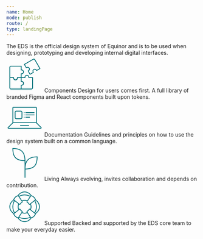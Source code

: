 ```yaml
---
name: Home
mode: publish
route: /
type: landingPage
---
```



<HeroBanner title="Equinor Design System (EDS)">
  The EDS is the official design system of Equinor and is to be used when
  designing, prototyping and developing internal digital interfaces.
</HeroBanner>

<Grid centerContent>
  <div>
    <svg
      width="96"
      height="96"
      viewBox="0 0 96 96"
      fill="none"
      xmlns="http://www.w3.org/2000/svg"
    >
      <path
        fill-rule="evenodd"
        clip-rule="evenodd"
        d="M60.0005 56.0002C60.0005 54.0002 58.8005 50.0002 54.0005 50.0002C49.2005 50.0002 48.0005 54.0002 48.0005 56.0002L38.0005 56.0002L38.0005 68.0002C40.3338 68.0002 44.0005 68.0002 44.0005 72.0002C44.0005 76.0002 40.0005 76.0002 38.0005 76.0002L38.0005 88.0002L66.0005 88.0002C68.2096 88.0002 70.0005 86.2094 70.0005 84.0002L70.0005 56.0002L60.0005 56.0002ZM68.0005 58.0002L58.0005 58.0002L58.0005 56.0002C58.0005 55.3203 57.78 54.2558 57.1774 53.4189C56.6482 52.6838 55.7486 52.0002 54.0005 52.0002C52.2523 52.0002 51.3528 52.6838 50.8236 53.4189C50.2209 54.2558 50.0005 55.3203 50.0005 56.0002L50.0005 58.0002L40.0005 58.0002L40.0005 66.0616C40.8498 66.1355 41.783 66.2975 42.6402 66.6522C43.5189 67.0158 44.4005 67.6097 45.0481 68.5677C45.6963 69.5268 46.0005 70.6886 46.0005 72.0002C46.0005 73.3478 45.6575 74.5257 44.9656 75.4837C44.2828 76.4292 43.3721 77.0056 42.4933 77.3572C41.67 77.6865 40.7913 77.8474 40.0005 77.9259L40.0005 86.0002L66.0005 86.0002C67.1051 86.0002 68.0005 85.1048 68.0005 84.0002L68.0005 58.0002Z"
        fill="#007079"
      />
      <path
        fill-rule="evenodd"
        clip-rule="evenodd"
        d="M86.9808 32.9811L73.9808 10.4644C73.4286 9.50784 72.2054 9.18009 71.2488 9.73237L48.7321 22.7324L52.7693 29.725C53.4934 29.3975 54.3348 29.0975 55.2125 28.9711C56.1494 28.8361 57.2262 28.88 58.2903 29.3574C59.3685 29.8411 60.2545 30.6897 60.9283 31.8567C61.6021 33.0237 61.894 34.2154 61.7738 35.391C61.6552 36.5512 61.1548 37.5057 60.5694 38.2496C60.0211 38.9464 59.3406 39.5251 58.6949 39.9885L62.7321 46.9811L69.7135 42.9504C69.3528 42.178 69.0265 41.2888 68.9051 40.369C68.7806 39.4262 68.8541 38.3658 69.36 37.326C69.8665 36.2851 70.7206 35.4408 71.8565 34.7849C73.0235 34.1112 74.2151 33.8192 75.3907 33.9394C76.5509 34.0581 77.5055 34.5584 78.2494 35.1438C78.9462 35.6921 79.5248 36.3726 79.9882 37.0183L86.9808 32.9811ZM72.3924 43.7131L62.0001 49.7131L56.0001 39.3208C57.7321 38.3208 61.1962 36.3208 59.1962 32.8567C57.1962 29.3926 53.7321 31.3926 52.0001 32.3926L46.0001 22.0003L70.2488 8.00032C72.162 6.89575 74.6083 7.55125 75.7129 9.46442L89.7129 33.7131L79.3206 39.7131C78.3206 37.9811 76.3206 34.517 72.8565 36.517C69.3924 38.517 71.2257 41.6924 72.3924 43.7131Z"
        fill="#007079"
      />
      <path
        fill-rule="evenodd"
        clip-rule="evenodd"
        d="M40.0005 77.9998C42.0005 77.9998 46.0005 76.7998 46.0005 71.9998C46.0005 67.1998 42.0005 65.9998 40.0005 65.9998V55.9998L28.0005 55.9998C28.0005 58.3331 28.0005 61.9998 24.0005 61.9998C20.0005 61.9998 20.0005 57.9998 20.0005 55.9998H8.00049L8.00049 83.9998C8.00049 86.2089 9.79135 87.9998 12.0005 87.9998H40.0005V77.9998ZM38.0005 85.9998V75.9998H40.0005C40.6804 75.9998 41.7449 75.7793 42.5819 75.1767C43.3169 74.6475 44.0005 73.7479 44.0005 71.9998C44.0005 70.2516 43.3169 69.352 42.5819 68.8228C41.7449 68.2202 40.6804 67.9998 40.0005 67.9998H38.0005V57.9998L29.9391 57.9998C29.8653 58.849 29.7032 59.7823 29.3485 60.6395C28.9849 61.5182 28.3911 62.3998 27.433 63.0474C26.474 63.6956 25.3121 63.9998 24.0005 63.9998C22.6529 63.9998 21.475 63.6568 20.517 62.9649C19.5715 62.282 18.9951 61.3714 18.6435 60.4925C18.3142 59.6693 18.1534 58.7906 18.0749 57.9998H10.0005L10.0005 83.9998C10.0005 85.1043 10.8959 85.9998 12.0005 85.9998H38.0005Z"
        fill="#007079"
      />
      <path
        fill-rule="evenodd"
        clip-rule="evenodd"
        d="M39.9995 47.9998C41.9995 47.9998 45.9995 46.9998 45.9995 41.9998C45.9995 36.9998 41.9995 35.9998 39.9995 35.9998L39.9995 25.9998L11.9995 25.9998C9.79037 25.9998 7.99951 27.7906 7.99951 29.9998L7.99951 57.9998L17.9995 57.9998C17.9995 59.9998 19.1995 63.9998 23.9995 63.9998C28.7995 63.9998 29.9995 59.9998 29.9995 57.9998L39.9995 57.9998L39.9995 47.9998ZM37.9995 55.9998L37.9995 45.9998L39.9995 45.9998C40.7374 45.9998 41.7926 45.8033 42.6026 45.2363C43.297 44.7502 43.9995 43.8731 43.9995 41.9998C43.9995 40.1264 43.297 39.2493 42.6026 38.7632C41.7926 38.1963 40.7374 37.9998 39.9995 37.9998L37.9995 37.9998L37.9995 27.9998L11.9995 27.9998C10.8949 27.9998 9.99951 28.8952 9.99951 29.9998L9.99951 55.9998L19.9995 55.9998L19.9995 57.9998C19.9995 58.6797 20.2199 59.7442 20.8226 60.5811C21.3518 61.3162 22.2514 61.9998 23.9995 61.9998C25.7477 61.9998 26.6472 61.3162 27.1764 60.5811C27.7791 59.7442 27.9995 58.6797 27.9995 57.9998L27.9995 55.9998L37.9995 55.9998Z"
        fill="#007079"
      />
    </svg>
    <Typography variant="h3" as="h2">
      Components
    </Typography>
    <Typography variant="body_short" style={{ textAlign: 'center' }}>
      Design for users comes first. A full library of branded Figma and React
      components built upon tokens.
    </Typography>
  </div>
  <div>
    <svg
      width="96"
      height="96"
      viewBox="0 0 96 96"
      fill="none"
      xmlns="http://www.w3.org/2000/svg"
    >
      <path
        fill-rule="evenodd"
        clip-rule="evenodd"
        d="M17.8288 60.1426L5.31629 72.6551C5.25139 72.72 5.23692 72.7678 5.23144 72.7994C5.22406 72.842 5.22752 72.9017 5.25436 72.9665C5.2812 73.0313 5.32096 73.0759 5.35627 73.1008C5.38252 73.1193 5.42654 73.1429 5.51832 73.1429H90.4819C90.5737 73.1429 90.6177 73.1193 90.644 73.1008C90.6793 73.0759 90.7191 73.0313 90.7459 72.9665C90.7727 72.9017 90.7762 72.842 90.7688 72.7994C90.7633 72.7678 90.7489 72.72 90.684 72.6551L78.1714 60.1426H17.8288ZM78.0001 58.1426V20.2857C78.0001 20.1279 77.8722 20 77.7144 20H18.2858C18.128 20 18.0001 20.1279 18.0001 20.2857V58.1426H78.0001ZM3.90208 71.2409L16.0001 59.1429V20.2857C16.0001 19.0234 17.0235 18 18.2858 18H77.7144C78.9768 18 80.0001 19.0233 80.0001 20.2857V59.1429L92.0982 71.2409C93.5381 72.6808 92.5183 75.1429 90.4819 75.1429H5.51832C3.48197 75.1429 2.46216 72.6808 3.90208 71.2409ZM36 67C36 66.4477 36.4477 66 37 66H59C59.5523 66 60 66.4477 60 67C60 67.5523 59.5523 68 59 68H37C36.4477 68 36 67.5523 36 67ZM51 32C50.4477 32 50 32.4477 50 33C50 33.5523 50.4477 34 51 34H73C73.5523 34 74 33.5523 74 33C74 32.4477 73.5523 32 73 32H51ZM50 39C50 38.4477 50.4477 38 51 38H73C73.5523 38 74 38.4477 74 39C74 39.5523 73.5523 40 73 40H51C50.4477 40 50 39.5523 50 39ZM51 44C50.4477 44 50 44.4477 50 45C50 45.5523 50.4477 46 51 46H61C61.5523 46 62 45.5523 62 45C62 44.4477 61.5523 44 61 44H51ZM46 33C46 32.4477 46.4477 32 47 32C47.5523 32 48 32.4477 48 33C48 33.5523 47.5523 34 47 34C46.4477 34 46 33.5523 46 33ZM47 38C46.4477 38 46 38.4477 46 39C46 39.5523 46.4477 40 47 40C47.5523 40 48 39.5523 48 39C48 38.4477 47.5523 38 47 38ZM46 45C46 44.4477 46.4477 44 47 44C47.5523 44 48 44.4477 48 45C48 45.5523 47.5523 46 47 46C46.4477 46 46 45.5523 46 45ZM26 30H38C39.1046 30 40 30.8954 40 32V46C40 47.1046 39.1046 48 38 48H26C24.8954 48 24 47.1046 24 46V32C24 30.8954 24.8954 30 26 30ZM22 32C22 29.7909 23.7909 28 26 28H38C40.2091 28 42 29.7909 42 32V46C42 48.2091 40.2091 50 38 50H26C23.7909 50 22 48.2091 22 46V32Z"
        fill="#007079"
      />
    </svg>
    <Typography variant="h3" as="h2">
      Documentation
    </Typography>
    <Typography variant="body_short" style={{ textAlign: 'center' }}>
      Guidelines and principles on how to use the design system built on a
      common language.
    </Typography>
  </div>
  <div>
    <svg
      width="96"
      height="96"
      viewBox="0 0 96 96"
      fill="none"
      xmlns="http://www.w3.org/2000/svg"
    >
      <path
        fill-rule="evenodd"
        clip-rule="evenodd"
        d="M49.9995 44C49.9997 44 49.9998 44 50 44C50 43.3222 49.992 42.6556 49.976 42C49.44 20.0987 39.9013 10.56 18 10.024C17.3444 10.008 16.6778 10 16 10C16 10.6778 16.0064 11.3444 16.0194 12C16.4542 33.9507 24.2956 43.483 47.9997 43.9795C47.9996 43.9863 47.9995 43.9931 47.9995 44V65.9999V87.0052C47.9995 87.5574 48.4472 88.0052 48.9995 88.0052C49.5518 88.0052 49.9995 87.5574 49.9995 87.0052L49.9995 65.9793C73.7039 65.4829 81.5453 55.9506 81.9801 33.9999C81.9931 33.3443 81.9995 32.6777 81.9995 31.9999C81.3217 31.9999 80.6551 32.0079 79.9995 32.0239C63.3371 32.4316 53.8303 38.0503 49.9995 50.3593V44ZM18.0203 12.0251C28.6883 12.2957 35.9243 14.7527 40.5858 19.4142C45.2471 24.0756 47.7041 31.3112 47.9749 41.9785C36.3404 41.726 29.1195 39.2525 24.6967 34.619C20.2746 29.9864 18.2412 22.7752 18.0203 12.0251ZM79.9792 34.025C69.3112 34.2956 62.0752 36.7526 57.4137 41.4141C52.7524 46.0754 50.2954 53.311 50.0246 63.9784C61.659 63.7259 68.88 61.2523 73.3028 56.6189C77.7249 51.9863 79.7583 44.7751 79.9792 34.025Z"
        fill="#007079"
      />
    </svg>
    <Typography variant="h3" as="h2">
      Living
    </Typography>
    <Typography variant="body_short" style={{ textAlign: 'center' }}>
      Always evolving, invites collaboration and depends on contribution.
    </Typography>
  </div>
  <div>
    <svg
      width="96"
      height="96"
      viewBox="0 0 96 96"
      fill="none"
      xmlns="http://www.w3.org/2000/svg"
    >
      <mask id="path-1-inside-1" fill="white">
        <path
          fill-rule="evenodd"
          clip-rule="evenodd"
          d="M63.7857 18.3213C61.0556 14.5959 55.5586 10 48.0001 10C40.4414 10 34.9443 14.596 32.2143 18.3214L33.1114 19.6672C37.5587 17.3253 42.6246 15.9999 47.9999 15.9999C53.3753 15.9999 58.4412 17.3253 62.8885 19.6672L63.7857 18.3213ZM66.1808 18.2917C63.5008 14.0238 57.1508 8 48.0001 8C38.8493 8 32.4993 14.0238 29.8194 18.2916C27.9967 18.6981 25.3288 19.6711 22.9999 21.9999C18.9999 25.9999 17.9999 30 17.9999 30L18.0044 30.0034C13.7589 32.7829 8 39.0526 8 47.9998C8 56.9472 13.759 63.2169 18.0045 65.9964L17.9999 65.9999C17.9999 65.9999 18.9999 69.9999 22.9999 73.9999C25.3288 76.3288 27.9967 77.3018 29.8194 77.7083C32.4994 81.9761 38.8493 87.9999 48 87.9999C57.1508 87.9999 63.5008 81.9761 66.1808 77.7082C68.0034 77.3017 70.6712 76.3287 72.9999 73.9999C76.9999 69.9999 77.9999 65.9999 77.9999 65.9999L77.9954 65.9964C82.2409 63.2169 87.9999 56.9472 87.9999 47.9998C87.9999 39.0526 82.241 32.7829 77.9955 30.0034L77.9999 30C77.9999 30 76.9999 25.9999 72.9999 21.9999C70.6712 19.6712 68.0034 18.6982 66.1808 18.2917ZM61.7725 74.6588C57.648 76.7939 52.9648 77.9999 47.9999 77.9999C43.0351 77.9999 38.3519 76.7939 34.2274 74.6588L40.9541 64.5687C43.1181 65.4901 45.4995 65.9999 47.9999 65.9999C50.5004 65.9999 52.8818 65.4901 55.0458 64.5687L61.7725 74.6588ZM75.6284 64.1554C78.4071 59.4137 79.9999 53.8928 79.9999 47.9999C79.9999 42.1071 78.4071 36.5862 75.6284 31.8445L76.3148 31.3107C80.1648 33.5835 85.9999 39.483 85.9999 47.9998C85.9999 56.5168 80.1646 62.4163 76.3146 64.6891L75.6284 64.1554ZM62.8885 76.3327L63.7857 77.6786C61.0556 81.404 55.5586 85.9999 48 85.9999C40.4414 85.9999 34.9443 81.4039 32.2143 77.6785L33.1114 76.3327C37.5587 78.6746 42.6246 79.9999 47.9999 79.9999C53.3753 79.9999 58.4412 78.6746 62.8885 76.3327ZM19.6851 31.3107L20.3715 31.8445C17.5928 36.5862 15.9999 42.1071 15.9999 47.9999C15.9999 53.8928 17.5928 59.4137 20.3715 64.1554L19.6853 64.6891C15.8353 62.4163 10 56.5168 10 47.9998C10 39.483 15.8351 33.5835 19.6851 31.3107ZM74.0349 62.916L64.4024 55.4241C65.4286 53.1606 65.9999 50.647 65.9999 47.9999C65.9999 45.3529 65.4286 42.8393 64.4024 40.5758L74.0349 33.0839C76.5575 37.4775 77.9999 42.5703 77.9999 47.9999C77.9999 53.4296 76.5575 58.5224 74.0349 62.916ZM53.9142 62.8713L53.4524 62.1787C52.7209 61.0814 53.2278 59.5583 54.3804 58.9175C55.2433 58.4377 56.2013 57.7986 56.9999 56.9999C57.7429 56.257 58.3479 55.3759 58.8149 54.562C59.5016 53.3651 61.142 52.8883 62.2313 53.7354L62.7726 54.1564C63.5633 52.2614 63.9999 50.1816 63.9999 47.9999C63.9999 45.8183 63.5633 43.7385 62.7726 41.8434L62.2313 42.2645C61.142 43.1116 59.5016 42.6348 58.8149 41.4379C58.3479 40.624 57.7429 39.7429 56.9999 38.9999C56.2013 38.2013 55.2433 37.5622 54.3804 37.0824C53.2278 36.4416 52.7209 34.9185 53.4524 33.8212L53.9142 33.1286C52.0847 32.4003 50.0891 31.9999 47.9999 31.9999C45.9108 31.9999 43.9152 32.4003 42.0857 33.1286L42.5475 33.8212C43.279 34.9185 42.7721 36.4416 41.6195 37.0824C40.7566 37.5622 39.7986 38.2013 38.9999 38.9999C38.257 39.7429 37.652 40.624 37.185 41.4379C36.4983 42.6348 34.8578 43.1116 33.7686 42.2645L33.2273 41.8434C32.4366 43.7385 31.9999 45.8183 31.9999 47.9999C31.9999 50.1816 32.4366 52.2614 33.2273 54.1564L33.7686 53.7354C34.8578 52.8883 36.4983 53.3651 37.185 54.562C37.652 55.3759 38.257 56.257 38.9999 56.9999C39.7986 57.7986 40.7566 58.4377 41.6195 58.9175C42.7721 59.5583 43.279 61.0814 42.5475 62.1787L42.0857 62.8713C43.9152 63.5996 45.9108 63.9999 47.9999 63.9999C50.0891 63.9999 52.0847 63.5996 53.9142 62.8713ZM61.7725 21.3411L55.0458 31.4312C52.8818 30.5098 50.5004 29.9999 47.9999 29.9999C45.4995 29.9999 43.1181 30.5098 40.9541 31.4312L34.2274 21.3411C38.3519 19.206 43.0351 17.9999 47.9999 17.9999C52.9648 17.9999 57.648 19.206 61.7725 21.3411ZM31.5975 55.4241L21.965 62.916C19.4424 58.5224 17.9999 53.4296 17.9999 47.9999C17.9999 42.5703 19.4424 37.4775 21.965 33.0839L31.5975 40.5758C30.5713 42.8393 29.9999 45.3529 29.9999 47.9999C29.9999 50.647 30.5713 53.1606 31.5975 55.4241Z"
        />
      </mask>
      <path
        d="M63.7857 18.3213L65.4498 19.4307L66.2255 18.2671L65.3989 17.1391L63.7857 18.3213ZM32.2143 18.3214L30.6011 17.1393L29.7745 18.2673L30.5502 19.4308L32.2143 18.3214ZM33.1114 19.6672L31.4473 20.7766L32.4476 22.277L34.0433 21.4368L33.1114 19.6672ZM62.8885 19.6672L61.9566 21.4368L63.5523 22.277L64.5526 20.7766L62.8885 19.6672ZM66.1808 18.2917L64.487 19.3553L64.9308 20.062L65.7454 20.2437L66.1808 18.2917ZM29.8194 18.2916L30.2547 20.2437L31.0693 20.062L31.5131 19.3552L29.8194 18.2916ZM22.9999 21.9999L24.4142 23.4142L22.9999 21.9999ZM17.9999 30L16.0597 29.5149L15.7437 30.7787L16.772 31.5786L17.9999 30ZM18.0044 30.0034L19.0999 31.6767L21.4418 30.1434L19.2323 28.4247L18.0044 30.0034ZM18.0045 65.9964L19.2323 67.5752L21.4423 65.8566L19.1 64.3231L18.0045 65.9964ZM17.9999 65.9999L16.7722 64.4211L15.7436 65.221L16.0597 66.485L17.9999 65.9999ZM22.9999 73.9999L24.4142 72.5857L22.9999 73.9999ZM29.8194 77.7083L31.5131 76.6447L31.0693 75.9379L30.2547 75.7562L29.8194 77.7083ZM66.1808 77.7082L65.7454 75.7562L64.9308 75.9379L64.487 76.6446L66.1808 77.7082ZM77.9999 65.9999L79.9402 66.485L80.2563 65.2209L79.2276 64.421L77.9999 65.9999ZM77.9954 65.9964L76.8999 64.3231L74.5574 65.8567L76.7678 67.5753L77.9954 65.9964ZM77.9955 30.0034L76.7679 28.4245L74.5576 30.1431L76.9 31.6767L77.9955 30.0034ZM77.9999 30L79.2276 31.5788L80.2563 30.779L79.9402 29.5149L77.9999 30ZM72.9999 21.9999L74.4142 20.5857L72.9999 21.9999ZM61.7725 74.6588L62.6919 76.4349L64.6757 75.408L63.4366 73.5494L61.7725 74.6588ZM34.2274 74.6588L32.5633 73.5494L31.3242 75.408L33.308 76.4349L34.2274 74.6588ZM40.9541 64.5687L41.7376 62.7286L40.2106 62.0784L39.29 63.4593L40.9541 64.5687ZM55.0458 64.5687L56.7099 63.4593L55.7893 62.0784L54.2623 62.7286L55.0458 64.5687ZM75.6284 64.1554L73.9028 63.1442L73.0161 64.6574L74.4005 65.7341L75.6284 64.1554ZM75.6284 31.8445L74.4005 30.2658L73.0161 31.3425L73.9028 32.8557L75.6284 31.8445ZM76.3148 31.3107L77.3315 29.5884L76.1604 28.897L75.0869 29.7319L76.3148 31.3107ZM76.3146 64.6891L75.0867 66.2678L76.1602 67.1028L77.3313 66.4114L76.3146 64.6891ZM63.7857 77.6786L65.3989 78.8608L66.2255 77.7328L65.4498 76.5692L63.7857 77.6786ZM62.8885 76.3327L64.5526 75.2233L63.5523 73.7229L61.9566 74.5631L62.8885 76.3327ZM32.2143 77.6785L30.5502 76.5691L29.7745 77.7326L30.6011 78.8606L32.2143 77.6785ZM33.1114 76.3327L34.0433 74.5631L32.4476 73.7229L31.4473 75.2233L33.1114 76.3327ZM20.3715 31.8445L22.097 32.8557L22.9838 31.3425L21.5994 30.2658L20.3715 31.8445ZM19.6851 31.3107L20.913 29.7319L19.8395 28.897L18.6684 29.5884L19.6851 31.3107ZM20.3715 64.1554L21.5994 65.7341L22.9838 64.6574L22.097 63.1442L20.3715 64.1554ZM19.6853 64.6891L18.6686 66.4114L19.8397 67.1028L20.9132 66.2678L19.6853 64.6891ZM64.4024 55.4241L62.5809 54.5983L61.9297 56.0346L63.1745 57.0028L64.4024 55.4241ZM74.0349 62.916L72.807 64.4947L74.6235 65.9075L75.7693 63.9118L74.0349 62.916ZM64.4024 40.5758L63.1745 38.9971L61.9297 39.9653L62.5809 41.4016L64.4024 40.5758ZM74.0349 33.0839L75.7693 32.0881L74.6235 30.0924L72.807 31.5052L74.0349 33.0839ZM53.4524 62.1787L51.7883 63.2881H51.7883L53.4524 62.1787ZM53.9142 62.8713L54.6538 64.7295L56.9479 63.8164L55.5783 61.7619L53.9142 62.8713ZM54.3804 58.9175L53.4086 57.1695L53.4086 57.1695L54.3804 58.9175ZM58.8149 54.562L57.0801 53.5667L57.0801 53.5667L58.8149 54.562ZM62.2313 53.7354L61.0034 55.3141L62.2313 53.7354ZM62.7726 54.1564L61.5447 55.7352L63.6106 57.3419L64.6184 54.9266L62.7726 54.1564ZM62.7726 41.8434L64.6184 41.0733L63.6106 38.6579L61.5447 40.2647L62.7726 41.8434ZM62.2313 42.2645L63.4592 43.8432V43.8432L62.2313 42.2645ZM58.8149 41.4379L57.0801 42.4332L57.0801 42.4332L58.8149 41.4379ZM54.3804 37.0824L53.4086 38.8304L54.3804 37.0824ZM53.4524 33.8212L55.1165 34.9306V34.9306L53.4524 33.8212ZM53.9142 33.1286L55.5783 34.238L56.9479 32.1835L54.6538 31.2704L53.9142 33.1286ZM42.0857 33.1286L41.3461 31.2704L39.052 32.1835L40.4216 34.238L42.0857 33.1286ZM42.5475 33.8212L44.2116 32.7118L42.5475 33.8212ZM41.6195 37.0824L40.6476 35.3344H40.6476L41.6195 37.0824ZM37.185 41.4379L35.4502 40.4426H35.4502L37.185 41.4379ZM33.7686 42.2645L32.5407 43.8432L33.7686 42.2645ZM33.2273 41.8434L34.4552 40.2647L32.3893 38.6579L31.3815 41.0733L33.2273 41.8434ZM33.2273 54.1564L31.3815 54.9266L32.3893 57.3419L34.4552 55.7352L33.2273 54.1564ZM33.7686 53.7354L34.9965 55.3141L34.9965 55.3141L33.7686 53.7354ZM37.185 54.562L35.4502 55.5573H35.4502L37.185 54.562ZM41.6195 58.9175L42.5913 57.1695L41.6195 58.9175ZM42.5475 62.1787L44.2116 63.2881V63.2881L42.5475 62.1787ZM42.0857 62.8713L40.4216 61.7619L39.0519 63.8164L41.3461 64.7295L42.0857 62.8713ZM55.0458 31.4312L54.2623 33.2713L55.7893 33.9215L56.7099 32.5406L55.0458 31.4312ZM61.7725 21.3411L63.4366 22.4505L64.6757 20.5919L62.6919 19.565L61.7725 21.3411ZM40.9541 31.4312L39.29 32.5406L40.2106 33.9215L41.7376 33.2713L40.9541 31.4312ZM34.2274 21.3411L33.308 19.565L31.3242 20.5919L32.5633 22.4505L34.2274 21.3411ZM21.965 62.916L20.2306 63.9118L21.3764 65.9075L23.1929 64.4947L21.965 62.916ZM31.5975 55.4241L32.8254 57.0028L34.0702 56.0346L33.419 54.5983L31.5975 55.4241ZM21.965 33.0839L23.1929 31.5052L21.3764 30.0924L20.2306 32.0881L21.965 33.0839ZM31.5975 40.5758L33.419 41.4016L34.0702 39.9653L32.8254 38.9971L31.5975 40.5758ZM48.0001 12C54.7105 12 59.6743 16.0944 62.1725 19.5035L65.3989 17.1391C62.437 13.0973 56.4067 8 48.0001 8V12ZM33.8275 19.5036C36.3257 16.0946 41.2895 12 48.0001 12V8C39.5933 8 33.5629 13.0975 30.6011 17.1393L33.8275 19.5036ZM34.7755 18.5578L33.8784 17.212L30.5502 19.4308L31.4473 20.7766L34.7755 18.5578ZM47.9999 13.9999C42.2921 13.9999 36.9073 15.408 32.1796 17.8975L34.0433 21.4368C38.2102 19.2426 42.957 17.9999 47.9999 17.9999V13.9999ZM63.8203 17.8975C59.0926 15.408 53.7078 13.9999 47.9999 13.9999V17.9999C53.0429 17.9999 57.7897 19.2426 61.9566 21.4368L63.8203 17.8975ZM62.1216 17.2119L61.2244 18.5578L64.5526 20.7766L65.4498 19.4307L62.1216 17.2119ZM67.8745 17.2281C64.971 12.6042 58.0696 6 48.0001 6V10C56.232 10 62.0306 15.4434 64.487 19.3553L67.8745 17.2281ZM48.0001 6C37.9305 6 31.0292 12.6042 28.1256 17.228L31.5131 19.3552C33.9695 15.4434 39.7682 10 48.0001 10V6ZM29.384 16.3396C27.319 16.8001 24.2631 17.9084 21.5857 20.5857L24.4142 23.4142C26.3946 21.4338 28.6744 20.5961 30.2547 20.2437L29.384 16.3396ZM21.5857 20.5857C19.4085 22.763 18.0399 24.948 17.2111 26.6055C16.7965 27.4347 16.5157 28.1345 16.3352 28.6398C16.2449 28.8926 16.1796 29.0972 16.1351 29.2456C16.1128 29.3198 16.0957 29.38 16.0833 29.4252C16.0771 29.4478 16.0721 29.4666 16.0682 29.4816C16.0662 29.4891 16.0645 29.4957 16.0631 29.5012C16.0624 29.504 16.0618 29.5065 16.0612 29.5088C16.0609 29.5099 16.0606 29.511 16.0604 29.512C16.0603 29.5125 16.0601 29.5132 16.06 29.5135C16.0598 29.5142 16.0597 29.5149 17.9999 30C19.9402 30.485 19.9401 30.4857 19.9399 30.4863C19.9399 30.4865 19.9397 30.4871 19.9396 30.4875C19.9394 30.4883 19.9392 30.489 19.9391 30.4897C19.9387 30.491 19.9385 30.492 19.9383 30.4929C19.9378 30.4945 19.9376 30.4953 19.9377 30.4951C19.9378 30.4947 19.9389 30.4906 19.941 30.4829C19.9452 30.4676 19.9535 30.4379 19.9664 30.395C19.9922 30.309 20.0362 30.1698 20.1022 29.9851C20.2342 29.6154 20.4534 29.0652 20.7888 28.3944C21.46 27.0519 22.5914 25.2369 24.4142 23.4142L21.5857 20.5857ZM16.772 31.5786L16.7764 31.5821L19.2323 28.4247L19.2279 28.4213L16.772 31.5786ZM16.9089 28.3301C12.3182 31.3357 6 38.1523 6 47.9998H10C10 39.9529 15.1995 34.2302 19.0999 31.6767L16.9089 28.3301ZM6 47.9998C6 57.8475 12.3183 64.6642 16.909 67.6697L19.1 64.3231C15.1997 61.7696 10 56.0469 10 47.9998H6ZM16.7768 64.4176L16.7722 64.4211L19.2277 67.5788L19.2323 67.5752L16.7768 64.4176ZM17.9999 65.9999C16.0597 66.485 16.0598 66.4857 16.06 66.4864C16.0601 66.4867 16.0603 66.4874 16.0604 66.4879C16.0606 66.4889 16.0609 66.49 16.0612 66.4911C16.0618 66.4934 16.0624 66.4959 16.0631 66.4987C16.0645 66.5042 16.0662 66.5108 16.0682 66.5183C16.0721 66.5333 16.0771 66.5521 16.0833 66.5747C16.0957 66.6199 16.1128 66.6801 16.1351 66.7543C16.1796 66.9027 16.2449 67.1073 16.3352 67.3601C16.5157 67.8654 16.7965 68.5652 17.2111 69.3944C18.0399 71.0519 19.4085 73.2369 21.5857 75.4142L24.4142 72.5857C22.5914 70.763 21.46 68.948 20.7888 67.6055C20.4534 66.9347 20.2342 66.3845 20.1022 66.0148C20.0362 65.8301 19.9922 65.6909 19.9664 65.6049C19.9535 65.562 19.9452 65.5323 19.941 65.517C19.9389 65.5093 19.9378 65.5052 19.9377 65.5048C19.9376 65.5046 19.9378 65.5054 19.9383 65.507C19.9385 65.5079 19.9387 65.5089 19.9391 65.5102C19.9392 65.5109 19.9394 65.5116 19.9396 65.5124C19.9397 65.5128 19.9399 65.5134 19.9399 65.5136C19.9401 65.5142 19.9402 65.5149 17.9999 65.9999ZM21.5857 75.4142C24.2631 78.0915 27.319 79.1998 29.384 79.6603L30.2547 75.7562C28.6744 75.4038 26.3946 74.5661 24.4142 72.5857L21.5857 75.4142ZM28.1256 78.7719C31.0292 83.3957 37.9305 89.9999 48 89.9999V85.9999C39.7682 85.9999 33.9695 80.5565 31.5131 76.6447L28.1256 78.7719ZM48 89.9999C58.0696 89.9999 64.971 83.3957 67.8745 78.7718L64.487 76.6446C62.0306 80.5564 56.232 85.9999 48 85.9999V89.9999ZM66.6161 79.6603C68.6812 79.1997 71.7369 78.0914 74.4142 75.4142L71.5857 72.5857C69.6054 74.566 67.3257 75.4037 65.7454 75.7562L66.6161 79.6603ZM74.4142 75.4142C76.5914 73.2369 77.96 71.0519 78.7888 69.3944C79.2034 68.5652 79.4842 67.8654 79.6647 67.3601C79.755 67.1073 79.8203 66.9027 79.8648 66.7543C79.8871 66.6801 79.9042 66.6199 79.9165 66.5747C79.9227 66.5521 79.9278 66.5333 79.9317 66.5183C79.9337 66.5108 79.9353 66.5042 79.9368 66.4987C79.9375 66.4959 79.9381 66.4934 79.9387 66.4911C79.939 66.49 79.9393 66.4889 79.9395 66.4879C79.9396 66.4874 79.9398 66.4867 79.9399 66.4864C79.9401 66.4857 79.9402 66.485 77.9999 65.9999C76.0597 65.5149 76.0598 65.5142 76.06 65.5136C76.06 65.5134 76.0602 65.5128 76.0603 65.5124C76.0605 65.5116 76.0607 65.5109 76.0608 65.5102C76.0612 65.5089 76.0614 65.5079 76.0616 65.507C76.0621 65.5054 76.0623 65.5046 76.0622 65.5048C76.0621 65.5052 76.061 65.5093 76.0589 65.517C76.0547 65.5323 76.0464 65.562 76.0335 65.6049C76.0077 65.6909 75.9637 65.8301 75.8977 66.0148C75.7657 66.3845 75.5465 66.9347 75.2111 67.6055C74.5398 68.948 73.4085 70.763 71.5857 72.5857L74.4142 75.4142ZM79.2276 64.421L79.223 64.4175L76.7678 67.5753L76.7723 67.5789L79.2276 64.421ZM79.0909 67.6697C83.6816 64.6642 89.9999 57.8475 89.9999 47.9998H85.9999C85.9999 56.0469 80.8002 61.7696 76.8999 64.3231L79.0909 67.6697ZM89.9999 47.9998C89.9999 38.1523 83.6817 31.3357 79.091 28.3301L76.9 31.6767C80.8003 34.2302 85.9999 39.9529 85.9999 47.9998H89.9999ZM79.2232 31.5823L79.2276 31.5788L76.7723 28.4211L76.7679 28.4245L79.2232 31.5823ZM77.9999 30C79.9402 29.5149 79.9401 29.5142 79.9399 29.5135C79.9398 29.5132 79.9396 29.5125 79.9395 29.512C79.9393 29.511 79.939 29.5099 79.9387 29.5088C79.9381 29.5065 79.9375 29.504 79.9368 29.5012C79.9353 29.4957 79.9337 29.4891 79.9317 29.4816C79.9278 29.4666 79.9227 29.4478 79.9165 29.4252C79.9042 29.38 79.8871 29.3198 79.8648 29.2456C79.8203 29.0972 79.755 28.8926 79.6647 28.6398C79.4842 28.1345 79.2034 27.4347 78.7888 26.6055C77.96 24.948 76.5914 22.763 74.4142 20.5857L71.5857 23.4142C73.4085 25.2369 74.5398 27.0519 75.2111 28.3944C75.5465 29.0652 75.7657 29.6154 75.8977 29.9851C75.9637 30.1698 76.0077 30.309 76.0335 30.395C76.0464 30.4379 76.0547 30.4676 76.0589 30.4829C76.061 30.4906 76.0621 30.4947 76.0622 30.4951C76.0623 30.4953 76.0621 30.4945 76.0616 30.4929C76.0614 30.492 76.0612 30.491 76.0608 30.4897C76.0607 30.489 76.0605 30.4883 76.0603 30.4875C76.0602 30.4871 76.06 30.4865 76.06 30.4863C76.0598 30.4857 76.0597 30.485 77.9999 30ZM74.4142 20.5857C71.7369 17.9085 68.6812 16.8002 66.6161 16.3396L65.7454 20.2437C67.3257 20.5962 69.6054 21.4339 71.5857 23.4142L74.4142 20.5857ZM47.9999 79.9999C53.2923 79.9999 58.29 78.7136 62.6919 76.4349L60.853 72.8826C57.006 74.8741 52.6374 75.9999 47.9999 75.9999V79.9999ZM33.308 76.4349C37.7099 78.7136 42.7076 79.9999 47.9999 79.9999V75.9999C43.3625 75.9999 38.9939 74.8741 35.1469 72.8826L33.308 76.4349ZM39.29 63.4593L32.5633 73.5494L35.8915 75.7682L42.6182 65.6781L39.29 63.4593ZM47.9999 63.9999C45.7736 63.9999 43.6584 63.5464 41.7376 62.7286L40.1706 66.4088C42.5778 67.4338 45.2254 67.9999 47.9999 67.9999V63.9999ZM54.2623 62.7286C52.3415 63.5464 50.2263 63.9999 47.9999 63.9999V67.9999C50.7745 67.9999 53.4221 67.4338 55.8293 66.4088L54.2623 62.7286ZM63.4366 73.5494L56.7099 63.4593L53.3817 65.6781L60.1084 75.7682L63.4366 73.5494ZM77.9999 47.9999C77.9999 53.5278 76.5067 58.7008 73.9028 63.1442L77.354 65.1666C80.3074 60.1265 81.9999 54.2578 81.9999 47.9999H77.9999ZM73.9028 32.8557C76.5067 37.2991 77.9999 42.4721 77.9999 47.9999H81.9999C81.9999 41.7421 80.3074 35.8734 77.354 30.8333L73.9028 32.8557ZM75.0869 29.7319L74.4005 30.2658L76.8563 33.4232L77.5426 32.8894L75.0869 29.7319ZM87.9999 47.9998C87.9999 38.5387 81.5549 32.0817 77.3315 29.5884L75.298 33.0329C78.7746 35.0854 83.9999 40.4273 83.9999 47.9998H87.9999ZM77.3313 66.4114C81.5548 63.9182 87.9999 57.4611 87.9999 47.9998H83.9999C83.9999 55.5725 78.7745 60.9145 75.2979 62.9668L77.3313 66.4114ZM74.4005 65.7341L75.0867 66.2678L77.5425 63.1104L76.8563 62.5767L74.4005 65.7341ZM65.4498 76.5692L64.5526 75.2233L61.2244 77.4421L62.1216 78.788L65.4498 76.5692ZM48 87.9999C56.4067 87.9999 62.437 82.9026 65.3989 78.8608L62.1725 76.4964C59.6743 79.9054 54.7105 83.9999 48 83.9999V87.9999ZM30.6011 78.8606C33.5629 82.9024 39.5933 87.9999 48 87.9999V83.9999C41.2895 83.9999 36.3257 79.9053 33.8275 76.4963L30.6011 78.8606ZM31.4473 75.2233L30.5502 76.5691L33.8784 78.7879L34.7755 77.4421L31.4473 75.2233ZM47.9999 77.9999C42.957 77.9999 38.2102 76.7573 34.0433 74.5631L32.1796 78.1024C36.9073 80.5919 42.2921 81.9999 47.9999 81.9999V77.9999ZM61.9566 74.5631C57.7897 76.7573 53.0429 77.9999 47.9999 77.9999V81.9999C53.7078 81.9999 59.0926 80.5919 63.8203 78.1024L61.9566 74.5631ZM21.5994 30.2658L20.913 29.7319L18.4573 32.8894L19.1436 33.4232L21.5994 30.2658ZM17.9999 47.9999C17.9999 42.4721 19.4932 37.2991 22.097 32.8557L18.6459 30.8333C15.6924 35.8734 13.9999 41.7421 13.9999 47.9999H17.9999ZM22.097 63.1442C19.4932 58.7008 17.9999 53.5278 17.9999 47.9999H13.9999C13.9999 54.2578 15.6925 60.1265 18.6459 65.1666L22.097 63.1442ZM20.9132 66.2678L21.5994 65.7341L19.1436 62.5767L18.4574 63.1104L20.9132 66.2678ZM8 47.9998C8 57.4611 14.4451 63.9182 18.6686 66.4114L20.702 62.9668C17.2254 60.9145 12 55.5725 12 47.9998H8ZM18.6684 29.5884C14.445 32.0817 8 38.5387 8 47.9998H12C12 40.4273 17.2253 35.0854 20.7019 33.0329L18.6684 29.5884ZM63.1745 57.0028L72.807 64.4947L75.2627 61.3373L65.6303 53.8454L63.1745 57.0028ZM63.9999 47.9999C63.9999 50.3565 63.4917 52.589 62.5809 54.5983L66.224 56.2499C67.3654 53.7321 67.9999 50.9374 67.9999 47.9999H63.9999ZM62.5809 41.4016C63.4917 43.4109 63.9999 45.6433 63.9999 47.9999H67.9999C67.9999 45.0625 67.3654 42.2678 66.224 39.75L62.5809 41.4016ZM72.807 31.5052L63.1745 38.9971L65.6303 42.1545L75.2627 34.6626L72.807 31.5052ZM79.9999 47.9999C79.9999 42.2116 78.4613 36.7766 75.7693 32.0881L72.3004 34.0798C74.6537 38.1783 75.9999 42.9289 75.9999 47.9999H79.9999ZM75.7693 63.9118C78.4613 59.2233 79.9999 53.7883 79.9999 47.9999H75.9999C75.9999 53.071 74.6537 57.8216 72.3004 61.9201L75.7693 63.9118ZM51.7883 63.2881L52.2501 63.9807L55.5783 61.7619L55.1165 61.0693L51.7883 63.2881ZM53.4086 57.1695C51.4242 58.2727 50.2947 61.0477 51.7883 63.2881L55.1165 61.0693C55.1148 61.0666 55.1134 61.0655 55.1121 61.055C55.1103 61.0403 55.1096 61.0047 55.1256 60.9515C55.1613 60.8326 55.2494 60.7226 55.3523 60.6655L53.4086 57.1695ZM55.5857 55.5857C54.9632 56.2083 54.1758 56.7429 53.4086 57.1695L55.3523 60.6655C56.3107 60.1326 57.4395 59.3888 58.4142 58.4142L55.5857 55.5857ZM57.0801 53.5667C56.6674 54.2861 56.1637 55.0078 55.5857 55.5857L58.4142 58.4142C59.3222 57.5061 60.0285 56.4658 60.5497 55.5573L57.0801 53.5667ZM63.4592 52.1567C61.2295 50.4225 58.2519 51.5243 57.0801 53.5667L60.5497 55.5573C60.6115 55.4496 60.7345 55.3542 60.8713 55.3189C60.9325 55.3031 60.9727 55.3059 60.989 55.3088C61.0003 55.3108 61.0008 55.3121 61.0034 55.3141L63.4592 52.1567ZM64.0005 52.5777L63.4592 52.1567L61.0034 55.3141L61.5447 55.7352L64.0005 52.5777ZM61.9999 47.9999C61.9999 49.9126 61.6175 51.7309 60.9268 53.3863L64.6184 54.9266C65.5091 52.7918 65.9999 50.4507 65.9999 47.9999H61.9999ZM60.9268 42.6136C61.6175 44.269 61.9999 46.0873 61.9999 47.9999H65.9999C65.9999 45.5492 65.5091 43.2081 64.6184 41.0733L60.9268 42.6136ZM63.4592 43.8432L64.0005 43.4221L61.5447 40.2647L61.0034 40.6858L63.4592 43.8432ZM57.0801 42.4332C58.2519 44.4756 61.2295 45.5774 63.4592 43.8432L61.0034 40.6858C61.0008 40.6878 61.0003 40.6891 60.989 40.6911C60.9727 40.694 60.9325 40.6968 60.8713 40.681C60.7345 40.6457 60.6115 40.5503 60.5497 40.4426L57.0801 42.4332ZM55.5857 40.4142C56.1637 40.9921 56.6674 41.7138 57.0801 42.4332L60.5497 40.4426C60.0285 39.5341 59.3222 38.4938 58.4142 37.5857L55.5857 40.4142ZM53.4086 38.8304C54.1758 39.257 54.9632 39.7916 55.5857 40.4142L58.4142 37.5857C57.4395 36.6111 56.3107 35.8673 55.3523 35.3344L53.4086 38.8304ZM51.7883 32.7118C50.2947 34.9522 51.4242 37.7271 53.4086 38.8304L55.3523 35.3344C55.2494 35.2773 55.1613 35.1673 55.1256 35.0484C55.1096 34.9952 55.1103 34.9596 55.1121 34.9449C55.1134 34.9344 55.1148 34.9333 55.1165 34.9306L51.7883 32.7118ZM52.2501 32.0192L51.7883 32.7118L55.1165 34.9306L55.5783 34.238L52.2501 32.0192ZM47.9999 33.9999C49.8316 33.9999 51.5765 34.3507 53.1746 34.9868L54.6538 31.2704C52.5929 30.45 50.3465 29.9999 47.9999 29.9999V33.9999ZM42.8253 34.9868C44.4234 34.3507 46.1683 33.9999 47.9999 33.9999V29.9999C45.6534 29.9999 43.407 30.45 41.3461 31.2704L42.8253 34.9868ZM44.2116 32.7118L43.7498 32.0192L40.4216 34.238L40.8834 34.9306L44.2116 32.7118ZM42.5913 38.8304C44.5757 37.7271 45.7052 34.9522 44.2116 32.7118L40.8834 34.9306C40.8851 34.9333 40.8865 34.9344 40.8878 34.9449C40.8896 34.9596 40.8903 34.9952 40.8743 35.0484C40.8386 35.1673 40.7505 35.2773 40.6476 35.3344L42.5913 38.8304ZM40.4142 40.4142C41.0367 39.7916 41.824 39.257 42.5913 38.8304L40.6476 35.3344C39.6892 35.8673 38.5604 36.6111 37.5857 37.5857L40.4142 40.4142ZM38.9198 42.4332C39.3325 41.7138 39.8362 40.9921 40.4142 40.4142L37.5857 37.5857C36.6777 38.4938 35.9714 39.5341 35.4502 40.4426L38.9198 42.4332ZM32.5407 43.8432C34.7704 45.5774 37.748 44.4756 38.9198 42.4332L35.4502 40.4426C35.3884 40.5503 35.2654 40.6457 35.1286 40.681C35.0674 40.6968 35.0272 40.694 35.0109 40.6911C34.9996 40.6891 34.9991 40.6878 34.9965 40.6858L32.5407 43.8432ZM31.9994 43.4221L32.5407 43.8432L34.9965 40.6858L34.4552 40.2647L31.9994 43.4221ZM33.9999 47.9999C33.9999 46.0873 34.3824 44.269 35.0731 42.6136L31.3815 41.0733C30.4908 43.2081 29.9999 45.5492 29.9999 47.9999H33.9999ZM35.0731 53.3863C34.3824 51.7309 33.9999 49.9126 33.9999 47.9999H29.9999C29.9999 50.4507 30.4908 52.7918 31.3815 54.9266L35.0731 53.3863ZM32.5407 52.1567L31.9994 52.5777L34.4552 55.7352L34.9965 55.3141L32.5407 52.1567ZM38.9198 53.5667C37.748 51.5243 34.7704 50.4225 32.5407 52.1567L34.9965 55.3141C34.9991 55.3121 34.9996 55.3108 35.0109 55.3088C35.0272 55.3059 35.0674 55.3031 35.1286 55.3189C35.2654 55.3542 35.3884 55.4496 35.4502 55.5573L38.9198 53.5667ZM40.4142 55.5857C39.8362 55.0078 39.3325 54.2861 38.9198 53.5667L35.4502 55.5573C35.9714 56.4658 36.6777 57.5061 37.5857 58.4142L40.4142 55.5857ZM42.5913 57.1695C41.824 56.7429 41.0367 56.2083 40.4142 55.5857L37.5857 58.4142C38.5604 59.3888 39.6892 60.1326 40.6476 60.6655L42.5913 57.1695ZM44.2116 63.2881C45.7052 61.0477 44.5757 58.2727 42.5913 57.1695L40.6476 60.6655C40.7505 60.7226 40.8386 60.8326 40.8743 60.9515C40.8903 61.0047 40.8896 61.0403 40.8878 61.055C40.8865 61.0655 40.8851 61.0666 40.8834 61.0693L44.2116 63.2881ZM43.7498 63.9807L44.2116 63.2881L40.8834 61.0693L40.4216 61.7619L43.7498 63.9807ZM47.9999 61.9999C46.1683 61.9999 44.4234 61.6492 42.8253 61.0131L41.3461 64.7295C43.407 65.5499 45.6534 65.9999 47.9999 65.9999V61.9999ZM53.1746 61.0131C51.5765 61.6492 49.8316 61.9999 47.9999 61.9999V65.9999C50.3465 65.9999 52.5929 65.5499 54.6538 64.7295L53.1746 61.0131ZM56.7099 32.5406L63.4366 22.4505L60.1084 20.2317L53.3817 30.3218L56.7099 32.5406ZM47.9999 31.9999C50.2263 31.9999 52.3415 32.4535 54.2623 33.2713L55.8293 29.5911C53.4221 28.5661 50.7745 27.9999 47.9999 27.9999V31.9999ZM41.7376 33.2713C43.6584 32.4535 45.7736 31.9999 47.9999 31.9999V27.9999C45.2254 27.9999 42.5778 28.5661 40.1706 29.5911L41.7376 33.2713ZM32.5633 22.4505L39.29 32.5406L42.6182 30.3218L35.8915 20.2317L32.5633 22.4505ZM47.9999 15.9999C42.7076 15.9999 37.7099 17.2863 33.308 19.565L35.1469 23.1173C38.9939 21.1258 43.3625 19.9999 47.9999 19.9999V15.9999ZM62.6919 19.565C58.29 17.2863 53.2923 15.9999 47.9999 15.9999V19.9999C52.6374 19.9999 57.006 21.1258 60.853 23.1173L62.6919 19.565ZM23.1929 64.4947L32.8254 57.0028L30.3696 53.8454L20.7371 61.3373L23.1929 64.4947ZM15.9999 47.9999C15.9999 53.7883 17.5386 59.2233 20.2306 63.9118L23.6995 61.9201C21.3462 57.8216 19.9999 53.071 19.9999 47.9999H15.9999ZM20.2306 32.0881C17.5386 36.7766 15.9999 42.2116 15.9999 47.9999H19.9999C19.9999 42.9289 21.3462 38.1783 23.6995 34.0798L20.2306 32.0881ZM32.8254 38.9971L23.1929 31.5052L20.7371 34.6626L30.3696 42.1545L32.8254 38.9971ZM31.9999 47.9999C31.9999 45.6433 32.5082 43.4109 33.419 41.4016L29.7759 39.75C28.6345 42.2678 27.9999 45.0625 27.9999 47.9999H31.9999ZM33.419 54.5983C32.5082 52.589 31.9999 50.3565 31.9999 47.9999H27.9999C27.9999 50.9374 28.6345 53.7321 29.7759 56.2499L33.419 54.5983Z"
        fill="#007079"
        mask="url(#path-1-inside-1)"
      />
    </svg>
    <Typography variant="h3" as="h2">
      Supported
    </Typography>
    <Typography variant="body_short" style={{ textAlign: 'center' }}>
      Backed and supported by the EDS core team to make your everyday easier.
    </Typography>
  </div>
</Grid>
